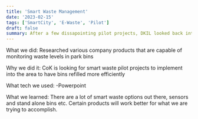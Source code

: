 ```yaml
---
title: 'Smart Waste Management'
date: '2023-02-15'
tags: ['SmartCity', 'E-Waste', 'Pilot']
draft: false
summary: After a few dissapointing pilot projects, DKIL looked back into smart waste management options, specifically methods to monitor waste levels.
---
```


What we did:
Researched various company products that are capable of monitoring waste levels in park bins

Why we did it:
CoK is looking for smart waste pilot projects to implement into the area to have bins refilled more efficiently

What tech we used:
-Powerpoint

What we learned:
There are a lot of smart waste options out there, sensors and stand alone bins etc. Certain products will work better for what we are trying to accomplish.

